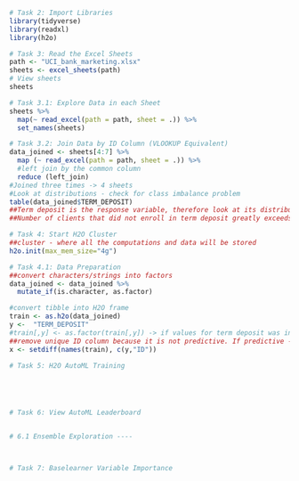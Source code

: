 ```r
# Task 2: Import Libraries
library(tidyverse)
library(readxl)
library(h2o)
```

```r
# Task 3: Read the Excel Sheets
path <- "UCI_bank_marketing.xlsx"
sheets <- excel_sheets(path)
# View sheets
sheets
```


```r
# Task 3.1: Explore Data in each Sheet
sheets %>%
  map(~ read_excel(path = path, sheet = .)) %>%
  set_names(sheets)

```


```r
# Task 3.2: Join Data by ID Column (VLOOKUP Equivalent)
data_joined <- sheets[4:7] %>%
  map (~ read_excel(path = path, sheet = .)) %>% 
  #left join by the common column
  reduce (left_join) 
#Joined three times -> 4 sheets
#Look at distributions - check for class imbalance problem
table(data_joined$TERM_DEPOSIT)
##Term deposit is the response variable, therefore look at its distribution.
##Number of clients that did not enroll in term deposit greatly exceeds those that did, therefore a class imbalance exists
```

```r
# Task 4: Start H2O Cluster
##cluster - where all the computations and data will be stored
h2o.init(max_mem_size="4g")

```

```r
# Task 4.1: Data Preparation
##convert characters/strings into factors 
data_joined <- data_joined %>%
  mutate_if(is.character, as.factor)

#convert tibble into H2O frame
train <- as.h2o(data_joined)
y <-  "TERM_DEPOSIT"
#train[,y] <- as.factor(train[,y]) -> if values for term deposit was in 0 or 1 rather than yes or no
##remove unique ID column because it is not predictive. If predictive -> could be a leakage issue
x <- setdiff(names(train), c(y,"ID"))
```

```r
# Task 5: H2O AutoML Training






```

```r
# Task 6: View AutoML Leaderboard



```

```r
# 6.1 Ensemble Exploration ----




```

```r
# Task 7: Baselearner Variable Importance 




```


